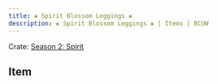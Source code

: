 ---
title: ❀ Spirit Blossom Leggings ❀
description: ❀ Spirit Blossom Leggings ❀ | Items | BCUW
---

Crate: [Season 2: Spirit](/crates/season/s2/)

## Item
<Cdn path="2D/Spirit" name="❀ Spirit Blossom Leggings ❀" ext="png" />